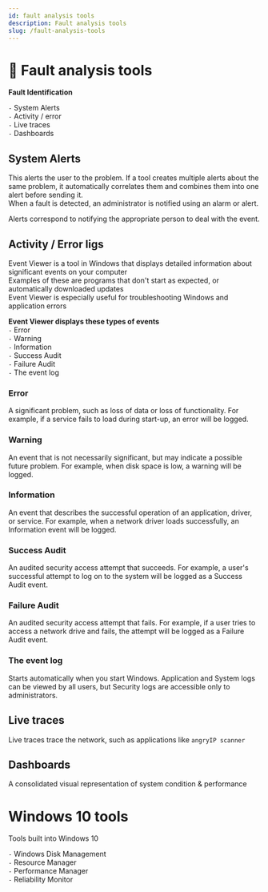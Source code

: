 ```yaml
---
id: fault analysis tools
description: Fault analysis tools
slug: /fault-analysis-tools
---
```


# 🔎 Fault analysis tools


**Fault Identification** <br />

` - ` System Alerts <br />
` - ` Activity / error <br />
` - ` Live traces <br />
` - ` Dashboards <br />

## System Alerts
This alerts the user to the problem. If a tool creates multiple alerts about the same problem, it automatically correlates them and combines them into one alert before sending it. <br />
When a fault is detected, an administrator is notified using an alarm or alert. <br />

Alerts correspond to notifying the appropriate person to deal with the event. 

## Activity / Error ligs
Event Viewer is a tool in Windows that displays detailed information about significant events on your computer  <br />
Examples of these are programs that don't start as expected, or automatically downloaded updates <br />
Event Viewer is especially useful for troubleshooting Windows and application errors <br />

**Event Viewer displays these types of events** <br />
` - ` Error <br />
` - ` Warning <br />
` - ` Information <br />
` - ` Success Audit <br />
` - ` Failure Audit <br />
` - ` The event log <br />

### Error
A significant problem, such as loss of data or loss of functionality. For example, if a service fails to load during start-up, an error will be logged.

### Warning
An event that is not necessarily significant, but may indicate a possible future problem. For example, when disk space is low, a warning will be logged.

### Information
An event that describes the successful operation of an application, driver, or service. For example, when a network driver loads successfully, an Information event will be logged.

### Success Audit
An audited security access attempt that succeeds. For example, a user's successful attempt to log on to the system will be logged as a Success Audit event.

### Failure Audit
An audited security access attempt that fails. For example, if a user tries to access a network drive and fails, the attempt will be logged as a Failure Audit event.

### The event log
Starts automatically when you start Windows. Application and System logs can be viewed by all users, but Security logs are accessible only to administrators.

## Live traces
Live traces trace the network, such as applications like `angryIP scanner`

## Dashboards
A consolidated visual representation of system condition & performance


# Windows 10 tools
Tools built into Windows 10 <br />

` - ` Windows Disk Management <br />
` - ` Resource Manager <br />
` - ` Performance Manager <br />
` - ` Reliability Monitor <br />